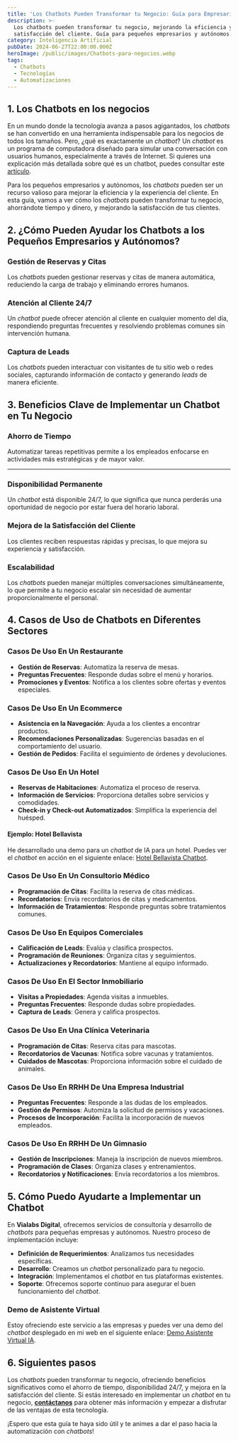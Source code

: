 ```yaml
---
title: 'Los Chatbots Pueden Transformar tu Negocio: Guía para Empresarios y Autónomos'
description: >-
  Los chatbots pueden transformar tu negocio, mejorando la eficiencia y la
  satisfacción del cliente. Guía para pequeños empresarios y autónomos.
category: Inteligencia Artificial
pubDate: 2024-06-27T22:00:00.000Z
heroImage: /public/images/Chatbots-para-negocios.webp
tags:
  - Chatbots
  - Tecnologías
  - Automatizaciones
---
```


## 1. Los Chatbots en los negocios

En un mundo donde la tecnología avanza a pasos agigantados, los *chatbots* se han convertido en una herramienta indispensable para los negocios de todos los tamaños. Pero, ¿qué es exactamente un *chatbot*? Un *chatbot* es un programa de computadora diseñado para simular una conversación con usuarios humanos, especialmente a través de Internet. Si quieres una explicación más detallada sobre qué es un chatbot, puedes consultar este [artículo](https://mindfulml.vialabsdigital.com/post/chatbot-vs-asistente_virtual).

Para los pequeños empresarios y autónomos, los *chatbots* pueden ser un recurso valioso para mejorar la eficiencia y la experiencia del cliente. En esta guía, vamos a ver cómo los *chatbots* pueden transformar tu negocio, ahorrándote tiempo y dinero, y mejorando la satisfacción de tus clientes.

## 2. ¿Cómo Pueden Ayudar los Chatbots a los Pequeños Empresarios y Autónomos?

### Gestión de Reservas y Citas

Los *chatbots* pueden gestionar reservas y citas de manera automática, reduciendo la carga de trabajo y eliminando errores humanos.

### Atención al Cliente 24/7

Un *chatbot* puede ofrecer atención al cliente en cualquier momento del día, respondiendo preguntas frecuentes y resolviendo problemas comunes sin intervención humana.

### Captura de Leads

Los *chatbots* pueden interactuar con visitantes de tu sitio web o redes sociales, capturando información de contacto y generando *leads* de manera eficiente.

## 3. Beneficios Clave de Implementar un Chatbot en Tu Negocio

### Ahorro de Tiempo

Automatizar tareas repetitivas permite a los empleados enfocarse en actividades más estratégicas y de mayor valor.

***

### Disponibilidad Permanente

Un *chatbot* está disponible 24/7, lo que significa que nunca perderás una oportunidad de negocio por estar fuera del horario laboral.

### Mejora de la Satisfacción del Cliente

Los clientes reciben respuestas rápidas y precisas, lo que mejora su experiencia y satisfacción.

### Escalabilidad

Los *chatbots* pueden manejar múltiples conversaciones simultáneamente, lo que permite a tu negocio escalar sin necesidad de aumentar proporcionalmente el personal.

## 4. Casos de Uso de Chatbots en Diferentes Sectores

### Casos De Uso En Un Restaurante

* **Gestión de Reservas**: Automatiza la reserva de mesas.
* **Preguntas Frecuentes**: Responde dudas sobre el menú y horarios.
* **Promociones y Eventos**: Notifica a los clientes sobre ofertas y eventos especiales.

### Casos De Uso En Un Ecommerce

* **Asistencia en la Navegación**: Ayuda a los clientes a encontrar productos.
* **Recomendaciones Personalizadas**: Sugerencias basadas en el comportamiento del usuario.
* **Gestión de Pedidos**: Facilita el seguimiento de órdenes y devoluciones.

### Casos De Uso En Un Hotel

* **Reservas de Habitaciones**: Automatiza el proceso de reserva.
* **Información de Servicios**: Proporciona detalles sobre servicios y comodidades.
* **Check-in y Check-out Automatizados**: Simplifica la experiencia del huésped.

#### Ejemplo: Hotel Bellavista

He desarrollado una demo para un *chatbot* de IA para un hotel. Puedes ver el *chatbot* en acción en el siguiente enlace: [Hotel Bellavista Chatbot](https://mediafiles.botpress.cloud/1648cd3d-bf1e-4fd6-9755-35b830f7e5ba/webchat/bot.html).

### Casos De Uso En Un Consultorio Médico

* **Programación de Citas**: Facilita la reserva de citas médicas.
* **Recordatorios**: Envía recordatorios de citas y medicamentos.
* **Información de Tratamientos**: Responde preguntas sobre tratamientos comunes.

### Casos De Uso En Equipos Comerciales

* **Calificación de Leads**: Evalúa y clasifica prospectos.
* **Programación de Reuniones**: Organiza citas y seguimientos.
* **Actualizaciones y Recordatorios**: Mantiene al equipo informado.

### Casos De Uso En El Sector Inmobiliario

* **Visitas a Propiedades**: Agenda visitas a inmuebles.
* **Preguntas Frecuentes**: Responde dudas sobre propiedades.
* **Captura de Leads**: Genera y califica prospectos.

### Casos De Uso En Una Clínica Veterinaria

* **Programación de Citas**: Reserva citas para mascotas.
* **Recordatorios de Vacunas**: Notifica sobre vacunas y tratamientos.
* **Cuidados de Mascotas**: Proporciona información sobre el cuidado de animales.

### Casos De Uso En RRHH De Una Empresa Industrial

* **Preguntas Frecuentes**: Responde a las dudas de los empleados.
* **Gestión de Permisos**: Automiza la solicitud de permisos y vacaciones.
* **Procesos de Incorporación**: Facilita la incorporación de nuevos empleados.

### Casos De Uso En RRHH De Un Gimnasio

* **Gestión de Inscripciones**: Maneja la inscripción de nuevos miembros.
* **Programación de Clases**: Organiza clases y entrenamientos.
* **Recordatorios y Notificaciones**: Envía recordatorios a los miembros.

## 5. Cómo Puedo Ayudarte a Implementar un Chatbot

En **Vialabs Digital**, ofrecemos servicios de consultoría y desarrollo de *chatbots* para pequeñas empresas y autónomos. Nuestro proceso de implementación incluye:

* **Definición de Requerimientos**: Analizamos tus necesidades específicas.
* **Desarrollo**: Creamos un *chatbot* personalizado para tu negocio.
* **Integración**: Implementamos el *chatbot* en tus plataformas existentes.
* **Soporte**: Ofrecemos soporte continuo para asegurar el buen funcionamiento del *chatbot*.

### Demo de Asistente Virtual

Estoy ofreciendo este servicio a las empresas y puedes ver una demo del *chatbot* desplegado en mi web en el siguiente enlace: [Demo Asistente Virtual IA](https://vialabsdigital.com/demo-asistente-virtual-ia-para-empresas/).

## 6. Siguientes pasos

Los *chatbots* pueden transformar tu negocio, ofreciendo beneficios significativos como el ahorro de tiempo, disponibilidad 24/7, y mejora en la satisfacción del cliente. Si estás interesado en implementar un *chatbot* en tu negocio, **[contáctanos](https://vialabsdigital.com/contacto/ "Desarrollo de Chatbots y Agentes IA para empresas")** para obtener más información y empezar a disfrutar de las ventajas de esta tecnología.

¡Espero que esta guía te haya sido útil y te animes a dar el paso hacia la automatización con *chatbots*!
